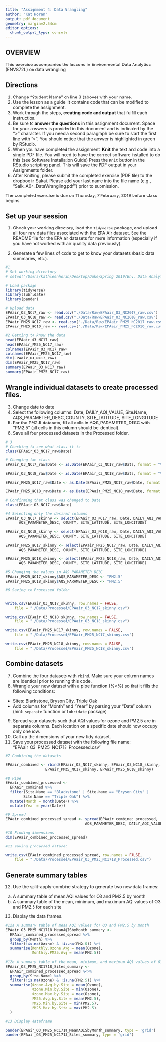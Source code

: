 ```yaml
---
title: "Assignment 4: Data Wrangling"
author: "Kat Horan"
output: pdf_document
geometry: margin=2.54cm
editor_options: 
  chunk_output_type: console
---
```


## OVERVIEW

This exercise accompanies the lessons in Environmental Data Analytics (ENV872L) on data wrangling. 

## Directions
1. Change "Student Name" on line 3 (above) with your name.
2. Use the lesson as a guide. It contains code that can be modified to complete the assignment.
3. Work through the steps, **creating code and output** that fulfill each instruction.
4. Be sure to **answer the questions** in this assignment document.
Space for your answers is provided in this document and is indicated by the ">" character.
If you need a second paragraph be sure to start the first line with ">".
You should notice that the answer is highlighted in green by RStudio. 
6. When you have completed the assignment, **Knit** the text and code into a single PDF file.
You will need to have the correct software installed to do this (see Software Installation Guide)
Press the `Knit` button in the RStudio scripting panel.
This will save the PDF output in your Assignments folder.
8. After Knitting, please submit the completed exercise (PDF file) to the dropbox in Sakai. Please add your last name into the file name (e.g., "Salk_A04_DataWrangling.pdf") prior to submission.

The completed exercise is due on Thursday, 7 February, 2019 before class begins.

## Set up your session 
1. Check your working directory, load the `tidyverse` package, and upload all four raw data files associated with the EPA Air dataset. See the README file for the EPA air datasets for more information (especially if you have not worked with air quality data previously). 

2. Generate a few lines of code to get to know your datasets (basic data summaries, etc.).

```r
#1
# Set working directory
# setwd("/Users/kathleenhoran/Desktop/Duke/Spring 2019/Env. Data Analytics/Env_Data_Analytics")

# Load package
library(tidyverse)
library(lubridate)
library(pander)

# Upload data
EPAair_O3_NC17_raw <- read.csv("./Data/Raw/EPAair_O3_NC2017_raw.csv")
EPAair_O3_NC18_raw <- read.csv("./Data/Raw/EPAair_O3_NC2018_raw.csv")
EPAair_PM25_NC17_raw <- read.csv("./Data/Raw/EPAair_PM25_NC2017_raw.csv")
EPAair_PM25_NC18_raw <- read.csv("./Data/Raw/EPAair_PM25_NC2018_raw.csv")

#2 Getting to know the data
head(EPAair_O3_NC17_raw)
head(EPAair_PM25_NC17_raw)
colnames(EPAair_O3_NC17_raw)
colnames(EPAair_PM25_NC17_raw)
dim(EPAair_O3_NC17_raw)
dim(EPAair_PM25_NC17_raw)
summary(EPAair_O3_NC17_raw)
summary(EPAair_PM25_NC17_raw)
```

## Wrangle individual datasets to create processed files.
3. Change date to date
4. Select the following columns: Date, DAILY_AQI_VALUE, Site.Name, AQS_PARAMETER_DESC, COUNTY, SITE_LATITUDE, SITE_LONGITUDE
5. For the PM2.5 datasets, fill all cells in AQS_PARAMETER_DESC with "PM2.5" (all cells in this column should be identical).
6. Save all four processed datasets in the Processed folder.

```r
# 3 
# Checking to see what class it is
class(EPAair_O3_NC17_raw$Date)

# Changing the class
EPAair_O3_NC17_raw$Date <- as.Date(EPAair_O3_NC17_raw$Date, format = "%m/%d/%y")

EPAair_O3_NC18_raw$Date <- as.Date(EPAair_O3_NC18_raw$Date, format = "%m/%d/%y")

EPAair_PM25_NC17_raw$Date <- as.Date(EPAair_PM25_NC17_raw$Date, format = "%m/%d/%y")

EPAair_PM25_NC18_raw$Date <- as.Date(EPAair_PM25_NC18_raw$Date, format = "%m/%d/%y")

# Confirming that class was changed to Date
class(EPAair_O3_NC17_raw$Date)

#4 Selecting only the desired columns
EPAair_O3_NC17_skinny <- select(EPAair_O3_NC17_raw, Date, DAILY_AQI_VALUE, Site.Name,
      AQS_PARAMETER_DESC, COUNTY, SITE_LATITUDE, SITE_LONGITUDE)

EPAair_O3_NC18_skinny <- select(EPAair_O3_NC18_raw, Date, DAILY_AQI_VALUE, Site.Name, 
      AQS_PARAMETER_DESC, COUNTY, SITE_LATITUDE, SITE_LONGITUDE)

EPAair_PM25_NC17_skinny <- select(EPAair_PM25_NC17_raw, Date, DAILY_AQI_VALUE, Site.Name, 
      AQS_PARAMETER_DESC, COUNTY, SITE_LATITUDE, SITE_LONGITUDE)

EPAair_PM25_NC18_skinny <- select(EPAair_PM25_NC18_raw, Date, DAILY_AQI_VALUE, Site.Name, 
      AQS_PARAMETER_DESC, COUNTY, SITE_LATITUDE, SITE_LONGITUDE)

#5 Changing the values in AQS_PARAMETER_DESC
EPAair_PM25_NC17_skinny$AQS_PARAMETER_DESC <- "PM2.5"
EPAair_PM25_NC18_skinny$AQS_PARAMETER_DESC <- "PM2.5"

#6 Saving to Processed folder


write.csv(EPAair_O3_NC17_skinny, row.names = FALSE, 
    file = "./Data/Processed/EPAair_O3_NC17_skinny.csv")

write.csv(EPAair_O3_NC18_skinny, row.names = FALSE, 
    file = "./Data/Processed/EPAair_O3_NC18_skinny.csv")

write.csv(EPAair_PM25_NC17_skinny, row.names = FALSE, 
    file = "./Data/Processed/EPAair_PM25_NC17_skinny.csv")

write.csv(EPAair_PM25_NC18_skinny, row.names = FALSE, 
    file = "./Data/Processed/EPAair_PM25_NC18_skinny.csv")
```


## Combine datasets
7. Combine the four datasets with `rbind`. Make sure your column names are identical prior to running this code. 
8. Wrangle your new dataset with a pipe function (%>%) so that it fills the following conditions: 

* Sites: Blackstone, Bryson City, Triple Oak
* Add columns for "Month" and "Year" by parsing your "Date" column (hint: `separate` function or `lubridate` package)

9. Spread your datasets such that AQI values for ozone and PM2.5 are in separate columns. Each location on a specific date should now occupy only one row.
10. Call up the dimensions of your new tidy dataset.
11. Save your processed dataset with the following file name: "EPAair_O3_PM25_NC1718_Processed.csv"

```r
#7 Combining the datasets

EPAair_combined <- rbind(EPAair_O3_NC17_skinny, EPAair_O3_NC18_skinny, 
                  EPAair_PM25_NC17_skinny, EPAair_PM25_NC18_skinny)

#8 Pipe
EPAair_combined_processed <- 
  EPAair_combined %>%
  filter(Site.Name == "Blackstone" | Site.Name == "Bryson City" | 
        Site.Name == "Triple Oak") %>%
  mutate(Month = month(Date)) %>%
  mutate(Year = year(Date))

#9 Spread
EPAair_combined_processed_spread <- spread(EPAair_combined_processed, 
                                    AQS_PARAMETER_DESC, DAILY_AQI_VALUE)

#10 Finding dimensions
dim(EPAair_combined_processed_spread)

#11 Saving processed dataset

write.csv(EPAair_combined_processed_spread, row.names = FALSE, 
    file = "./Data/Processed/EPAair_O3_PM25_NC1718_Processed.csv")

```


## Generate summary tables
12. Use the split-apply-combine strategy to generate two new data frames: 
a. A summary table of mean AQI values for O3 and PM2.5 by month
b. A summary table of the mean, minimum, and maximum AQI values of O3 and PM2.5 for each site
13. Display the data frames.

```r
#12a A summary table of mean AQI values for O3 and PM2.5 by month
EPAair_O3_PM25_NC1718_MeanAQISbyMonth_summary <- 
  EPAair_combined_processed_spread %>%
  group_by(Month) %>%
  filter(!is.na(Ozone) & !is.na(PM2.5)) %>%
  summarise(Monthly.Ozone.Avg = mean(Ozone), 
            Monthly.PM25.Avg = mean(PM2.5))
  
#12b A summary table of the mean, minimum, and maximum AQI values of O3 and PM2.5 for each site
EPAair_O3_PM25_NC1718_Sites_summary <-
  EPAair_combined_processed_spread %<>%
  group_by(Site.Name) %>%
  filter(!is.na(Ozone) & !is.na(PM2.5)) %>%
  summarise(Ozone.Avg.by.Site = mean(Ozone), 
            Ozone.Min.by.Site = min(Ozone), 
            Ozone.Max.by.Site = max(Ozone), 
            PM25.Avg.by.Site = mean(PM2.5), 
            PM25.Min.by.Site = min(PM2.5), 
            PM25.Max.by.Site = max(PM2.5)
  )

#13 Display dataframe

pander(EPAair_O3_PM25_NC1718_MeanAQISbyMonth_summary, type = 'grid')
pander(EPAair_O3_PM25_NC1718_Sites_summary, type = 'grid')

```

